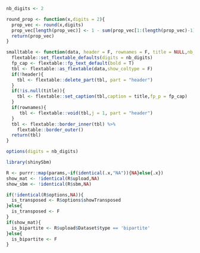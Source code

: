 ```r
nb_digits <- 2

round_prop <- function(x,digits = 2){
  prop_vec <- round(x,digits)
  prop_vec[length(prop_vec)] <- 1 - sum(prop_vec[1:(length(prop_vec)-1)])
  return(prop_vec)
}

smalltable <- function(data, header = F, rownames = F, title = NULL,nb_digits = 2){
  flextable::set_flextable_defaults(digits = nb_digits)
  fp_cap <- flextable::fp_text_default(bold = T)
  tbl <- flextable::as_flextable(data,show_coltype = F)
  if(!header){
    tbl <- flextable::delete_part(tbl, part = "header")
  }
  if(!is.null(title)){
    tbl <- flextable::set_caption(tbl,caption = title,fp_p = fp_cap)
  }
  if(rownames){
     tbl <- flextable::void(tbl,j = 1, part = "header")
  }
  tbl <- flextable::border_inner(tbl) %>%
    flextable::border_outer()
  return(tbl)
}
```



```r
options(digits = nb_digits)

library(shinySbm)

R <- purrr::map(params,~if(identical(.x,"NA")){NA}else{.x})
show_mat <- !identical(R$upload,NA)
show_sbm <- !identical(R$sbm,NA)

if(!identical(R$options,NA)){
  is_transposed <- R$options$showTransposed
}else{
  is_transposed <- F
}
if(show_mat){
  is_bipartite <- R$upload$Dataset$type == 'bipartite'
}else{
  is_bipartite <- F
}
```
